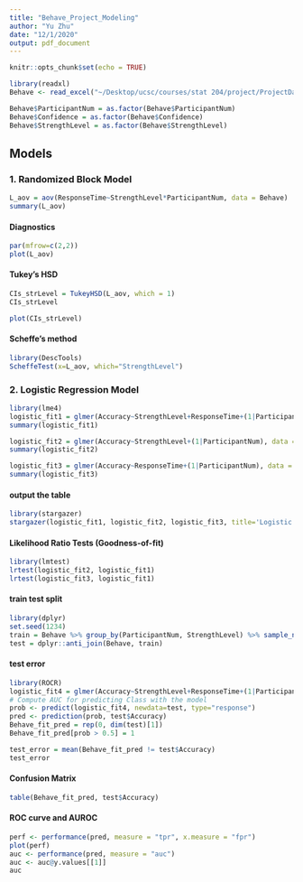 ```yaml
---
title: "Behave_Project_Modeling"
author: "Yu Zhu"
date: "12/1/2020"
output: pdf_document
---
```


```r
knitr::opts_chunk$set(echo = TRUE)
```


```r
library(readxl)
Behave <- read_excel("~/Desktop/ucsc/courses/stat 204/project/ProjectDataset_behave.xlsx")
```


```r
Behave$ParticipantNum = as.factor(Behave$ParticipantNum)
Behave$Confidence = as.factor(Behave$Confidence)
Behave$StrengthLevel = as.factor(Behave$StrengthLevel)
```

## Models
### 1. Randomized Block Model
```r
L_aov = aov(ResponseTime~StrengthLevel*ParticipantNum, data = Behave)
summary(L_aov)
```

#### Diagnostics
```r
par(mfrow=c(2,2))
plot(L_aov)
```


#### Tukey's HSD
```r
CIs_strLevel = TukeyHSD(L_aov, which = 1)
CIs_strLevel
```

```r
plot(CIs_strLevel)
```

#### Scheffe's method
```r
library(DescTools)
ScheffeTest(x=L_aov, which="StrengthLevel")
```

### 2. Logistic Regression Model
```r
library(lme4)
logistic_fit1 = glmer(Accuracy~StrengthLevel+ResponseTime+(1|ParticipantNum), data = Behave, family = binomial) 
summary(logistic_fit1)
```

```r
logistic_fit2 = glmer(Accuracy~StrengthLevel+(1|ParticipantNum), data = Behave, family = binomial) 
summary(logistic_fit2)
```

```r
logistic_fit3 = glmer(Accuracy~ResponseTime+(1|ParticipantNum), data = Behave, family = binomial) 
summary(logistic_fit3)
```

#### output the table
```r
library(stargazer)
stargazer(logistic_fit1, logistic_fit2, logistic_fit3, title='Logistic Regression Model',header = FALSE,label="tab:02005",ci=TRUE,digits=3)
```


#### Likelihood Ratio Tests (Goodness-of-fit)
```r
library(lmtest)
lrtest(logistic_fit2, logistic_fit1)
lrtest(logistic_fit3, logistic_fit1)
```
#### train test split
```r
library(dplyr)
set.seed(1234)
train = Behave %>% group_by(ParticipantNum, StrengthLevel) %>% sample_n(80)
test = dplyr::anti_join(Behave, train)
```

#### test error
```r
library(ROCR)
logistic_fit4 = glmer(Accuracy~StrengthLevel+ResponseTime+(1|ParticipantNum), data = train, family = binomial) 
# Compute AUC for predicting Class with the model
prob <- predict(logistic_fit4, newdata=test, type="response")
pred <- prediction(prob, test$Accuracy)
Behave_fit_pred = rep(0, dim(test)[1])
Behave_fit_pred[prob > 0.5] = 1

test_error = mean(Behave_fit_pred != test$Accuracy)
test_error
```

#### Confusion Matrix
```r
table(Behave_fit_pred, test$Accuracy)
```

####  ROC curve and AUROC
```r
perf <- performance(pred, measure = "tpr", x.measure = "fpr")
plot(perf)
auc <- performance(pred, measure = "auc")
auc <- auc@y.values[[1]]
auc
```



